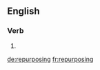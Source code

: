 ==English==

===Verb===
{{head|en}}

# {{present participle of|repurpose}}

[[de:repurposing]]
[[fr:repurposing]]